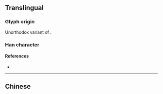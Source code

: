 {{also|單|単}}
{{character info/new}}
==Translingual==
{{Han simplified forms|單|単|单}}
{{stroke order}}

===Glyph origin===
Unorthodox variant of {{l|mul|單}}.

===Han character===
{{Han char|rn=24|rad=十|as=06|sn=8|four=80506|canj=CWJ|ids=⿱丷⿻日十}}

====References====
* {{Han ref|kx=0157.041|dkj=02749|hdz=10246.030|uh=5355|ud=21333}}

----

==Chinese==
{{zh-see|單|sv}}